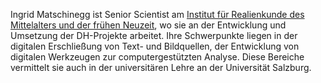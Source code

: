Ingrid Matschinegg ist Senior Scientist am [Institut für Realienkunde des Mittelalters und der frühen Neuzeit](\[https://www.imareal.sbg.ac.at/]\(https://www.imareal.sbg.ac.at/\)), wo sie an der Entwicklung und Umsetzung der DH-Projekte arbeitet. Ihre Schwerpunkte liegen in der digitalen Erschließung von Text- und Bildquellen, der Entwicklung von digitalen Werkzeugen zur computergestützten Analyse. Diese Bereiche vermittelt sie auch in der universitären Lehre an der Universität Salzburg. 
